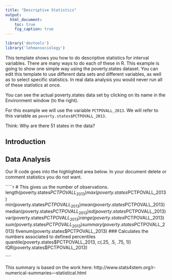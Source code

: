 ```yaml
---
title: "Descriptive Statistics"
output:
  html_document:
    toc: true
    fig_caption: true
---
```



````r
library('devtools')
library('lehmansociology')

````
This template shows you how to do descriptive statistics for interval variables.
There are many ways to do each of these in R.
This example is going to show one simple way using the poverty.states dataset.
You can edit this template to use different data sets and different variables, as well as to select specific statistics. In real data analysis you would never run all of these statistics at once.

You can see the actual poverty.states data set by clicking on its name in the Environment window (to the right).

For this example we will use the variable `PCTPOVALL_2013`.
We will refer to this variable as `poverty.states$PCTPOVALL_2013`.

Think: Why are there 51 states in the data?

## Introduction
<!-- Write your introduction here: What is this about? What is the theory? -->


## Data Analysis


Our R code goes into the highlighted area below.
In your document delete or comment statistics you do not want.

<!-- Click the Knit HTML button to run the analysis. -->
`````r
# This gives us the number of observations.
length(poverty.states$PCTPOVALL_2013)
max(poverty.states$PCTPOVALL_2013)
min(poverty.states$PCTPOVALL_2013)
mean(poverty.states$PCTPOVALL_2013)
median(poverty.states$PCTPOVALL_2013)
sd(poverty.states$PCTPOVALL_2013)
var(poverty.states$PCTPOVALL_2013)
range(poverty.states$PCTPOVALL_2013)
sum(poverty.states$PCTPOVALL_2013)
summary(poverty.states$PCTPOVALL_2013)
fivenum(poverty.states$PCTPOVALL_2013)
### Calculates the numbers associated to defined percentiles
quantile(poverty.states$PCTPOVALL_2013, c(.25, .5, .75, 1))
IQR(poverty.states$PCTPOVALL_2013)


````

This summary is based on the work here:
http://www.stats4stem.org/r-numerical-summaries---statistical.html
